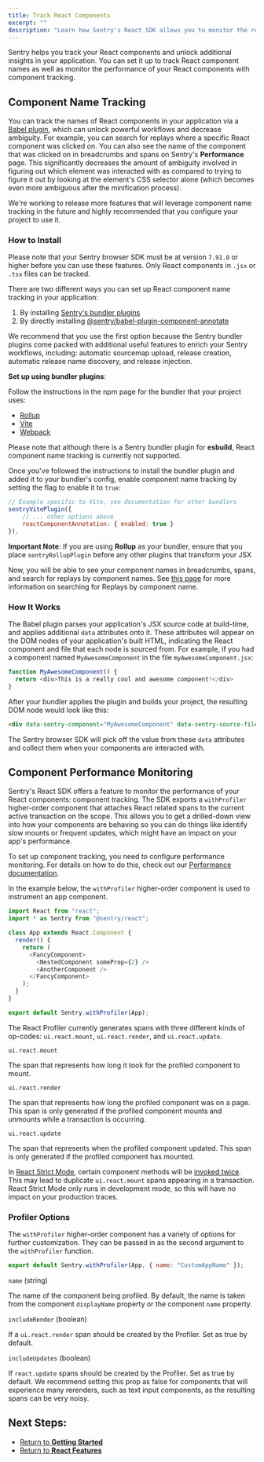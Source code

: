 ```yaml
---
title: Track React Components
excerpt: ""
description: "Learn how Sentry's React SDK allows you to monitor the rendering performance of your application and its components."
---
```


Sentry helps you track your React components and unlock additional insights in your application. You can set it up to track React component names as well as monitor the performance of your React components with component tracking.

## Component Name Tracking

You can track the names of React components in your application via a [Babel plugin](https://www.npmjs.com/package/@sentry/babel-plugin-component-annotate), which can unlock powerful workflows and decrease ambiguity. For example, you can search for replays where a specific React component was clicked on. You can also see the name of the component that was clicked on in breadcrumbs and spans on Sentry's **Performance** page. This significantly decreases the amount of ambiguity involved in figuring out which element was interacted with as compared to trying to figure it out by looking at the element's CSS selector alone (which becomes even more ambiguous after the minification process).

We're working to release more features that will leverage component name tracking in the future and highly recommended that you configure your project to use it.

### How to Install

<Alert>

Please note that your Sentry browser SDK must be at version `7.91.0` or higher before you can use these features.
Only React components in `.jsx` or `.tsx` files can be tracked.

</Alert>

There are two different ways you can set up React component name tracking in your application:

1. By installing [Sentry's bundler plugins](https://www.npmjs.com/package/@sentry/bundler-plugin-core)
2. By directly installing [@sentry/babel-plugin-component-annotate](https://www.npmjs.com/package/@sentry/babel-plugin-component-annotate)

We recommend that you use the first option because the Sentry bundler plugins come packed with additional useful features to enrich your Sentry workflows, including: automatic sourcemap upload,
release creation, automatic release name discovery, and release injection. 

**Set up using bundler plugins**:

Follow the instructions in the npm page for the bundler that your project uses:
- [Rollup](https://www.npmjs.com/package/@sentry/rollup-plugin)
- [Vite](https://www.npmjs.com/package/@sentry/vite-plugin)
- [Webpack](https://www.npmjs.com/package/@sentry/webpack-plugin)

Please note that although there is a Sentry bundler plugin for **esbuild**, React component name tracking is currently not supported.

Once you've followed the instructions to install the bundler plugin and added it to your bundler's config, enable component name tracking by setting the flag
to enable it to `true`:


```javascript
// Example specific to Vite, see documentation for other bundlers
sentryVitePlugin({
    // ... other options above
    reactComponentAnnotation: { enabled: true }
}),
```

<Alert>

**Important Note**: If you are using **Rollup** as your bundler, ensure that you place `sentryRollupPlugin` before any other plugins that transform your JSX

</Alert>

Now, you will be able to see your component names in breadcrumbs, spans, and search for replays by component names.
See [this page](/platforms/javascript/guides/react/features/component-tracking/#component-name-tracking) for more information on searching for Replays by component name.


### How It Works

The Babel plugin parses your application's JSX source code at build-time, and applies additional `data` attributes onto it.
These attributes will appear on the DOM nodes of your application's built HTML, indicating the React component and file that each node is sourced from. For example, if you had a component named
`MyAwesomeComponent` in the file `myAwesomeComponent.jsx`:

```javascript
function MyAwesomeComponent() {
  return <div>This is a really cool and awesome component!</div>
}
```

After your bundler applies the plugin and builds your project, the resulting DOM node would look like this:

```html
<div data-sentry-component="MyAwesomeComponent" data-sentry-source-file="myAwesomeComponent.jsx">This is a really cool and awesome component!</div>
```

The Sentry browser SDK will pick off the value from these `data` attributes and collect them when your components are interacted with.

## Component Performance Monitoring

Sentry's React SDK offers a feature to monitor the performance of your React components: component tracking. The SDK exports a `withProfiler` higher-order component that attaches React related spans to the current active transaction on the scope. This allows you to get a drilled-down view into how your components are behaving so you can do things like identify slow mounts or frequent updates, which might have an impact on your app's performance.

<Alert>

To set up component tracking, you need to configure performance monitoring. For details on how to do this, check out our [Performance documentation](/platforms/javascript/guides/react/performance/).

</Alert>

In the example below, the `withProfiler` higher-order component is used to instrument an app component.

```javascript
import React from "react";
import * as Sentry from "@sentry/react";

class App extends React.Component {
  render() {
    return (
      <FancyComponent>
        <NestedComponent someProp={2} />
        <AnotherComponent />
      </FancyComponent>
    );
  }
}

export default Sentry.withProfiler(App);
```

The React Profiler currently generates spans with three different kinds of op-codes: `ui.react.mount`, `ui.react.render`, and `ui.react.update`.

`ui.react.mount`

The span that represents how long it took for the profiled component to mount.

`ui.react.render`

The span that represents how long the profiled component was on a page. This span is only generated if the profiled component mounts and unmounts while a transaction is occurring.

`ui.react.update`

The span that represents when the profiled component updated. This span is only generated if the profiled component has mounted.

<Alert>

In [React Strict Mode](https://reactjs.org/docs/strict-mode.html), certain component methods will be [invoked twice](https://reactjs.org/docs/strict-mode.html#detecting-unexpected-side-effects). This may lead to duplicate `ui.react.mount` spans appearing in a transaction. React Strict Mode only runs in development mode, so this will have no impact on your production traces.

</Alert>

### Profiler Options

The `withProfiler` higher-order component has a variety of options for further customization. They can be passed in as the second argument to the `withProfiler` function.

```javascript
export default Sentry.withProfiler(App, { name: "CustomAppName" });
```

`name` (string)

The name of the component being profiled. By default, the name is taken from the component `displayName` property or the component `name` property.

`includeRender` (boolean)

If a `ui.react.render` span should be created by the Profiler. Set as true by default.

`includeUpdates` (boolean)

If `react.update` spans should be created by the Profiler. Set as true by default. We recommend setting this prop as false for components that will experience many rerenders, such as text input components, as the resulting spans can be very noisy.

## Next Steps:

- [Return to **Getting Started**](../../)
- [Return to **React Features**](../)
